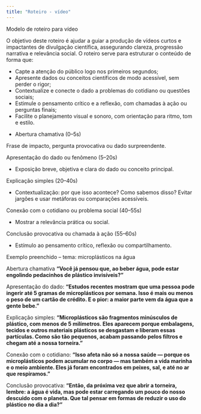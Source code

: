 ```yaml
---
title: "Roteiro - vídeo"
---
```


::: titulo-nao-numerado
Modelo de roteiro para vídeo
:::

::: callout-tip
O objetivo deste roteiro é ajudar a guiar a produção de vídeos curtos e impactantes de divulgação científica, assegurando clareza, progressão narrativa e relevância social. O roteiro serve para estruturar o conteúdo de forma que:

-   Capte a atenção do público logo nos primeiros segundos;
-   Apresente dados ou conceitos científicos de modo acessível, sem perder o rigor;
-   Contextualize e conecte o dado a problemas do cotidiano ou questões sociais;
-   Estimule o pensamento crítico e a reflexão, com chamadas à ação ou perguntas finais;
-   Facilite o planejamento visual e sonoro, com orientação para ritmo, tom e estilo.
:::

:::::::::: fundo-papel
::: subtitulo-nao-numerado
-   Abertura chamativa (0–5s)
:::

Frase de impacto, pergunta provocativa ou dado surpreendente.

::: subtitulo-nao-numerado
Apresentação do dado ou fenômeno (5–20s)
:::

-   Exposição breve, objetiva e clara do dado ou conceito principal.

::: subtitulo-nao-numerado
Explicação simples (20–40s)
:::

-   Contextualização: por que isso acontece? Como sabemos disso? Evitar jargões e usar metáforas ou comparações acessíveis.

::: subtitulo-nao-numerado
Conexão com o cotidiano ou problema social (40–55s)
:::

-   Mostrar a relevância prática ou social.

::: subtitulo-nao-numerado
Conclusão provocativa ou chamada à ação (55–60s)
:::

-   Estímulo ao pensamento crítico, reflexão ou compartilhamento.

::: subtitulo-nao-numerado
Exemplo preenchido – tema: microplásticos na água
:::

::: citacao
Abertura chamativa **“Você já pensou que, ao beber água, pode estar engolindo pedacinhos de plástico invisíveis?”**

Apresentação do dado: **“Estudos recentes mostram que uma pessoa pode ingerir até 5 gramas de microplásticos por semana. Isso é mais ou menos o peso de um cartão de crédito. E o pior: a maior parte vem da água que a gente bebe.”**

Explicação simples: **“Microplásticos são fragmentos minúsculos de plástico, com menos de 5 milímetros. Eles aparecem porque embalagens, tecidos e outros materiais plásticos se desgastam e liberam essas partículas. Como são tão pequenos, acabam passando pelos filtros e chegam até a nossa torneira.”**

Conexão com o cotidiano: **“Isso afeta não só a nossa saúde — porque os microplásticos podem acumular no corpo — mas também a vida marinha e o meio ambiente. Eles já foram encontrados em peixes, sal, e até no ar que respiramos.”**

Conclusão provocativa: **“Então, da próxima vez que abrir a torneira, lembre: a água é vida, mas pode estar carregando um pouco do nosso descuido com o planeta. Que tal pensar em formas de reduzir o uso do plástico no dia a dia?”**
:::
::::::::::
